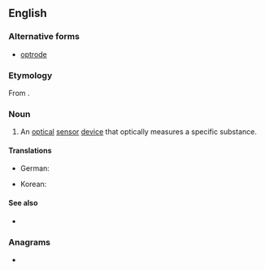 ==English==

===Alternative forms===
* [[optrode]]

===Etymology===
From {{confix|en|opto|ode}}.

===Noun===
{{en-noun}}

# {{lb|en|chemistry}} An [[optical]] [[sensor]] [[device]] that optically measures a specific substance.

====Translations====
{{trans-top|optical sensor device}}
* German: {{t|de|Optode|f}}
{{trans-mid}}
* Korean: {{t|ko|광센서}}
{{trans-bottom}}

====See also====
* {{pedialite}}

===Anagrams===
* {{anagrams|en|a=deoopt|pooted}}